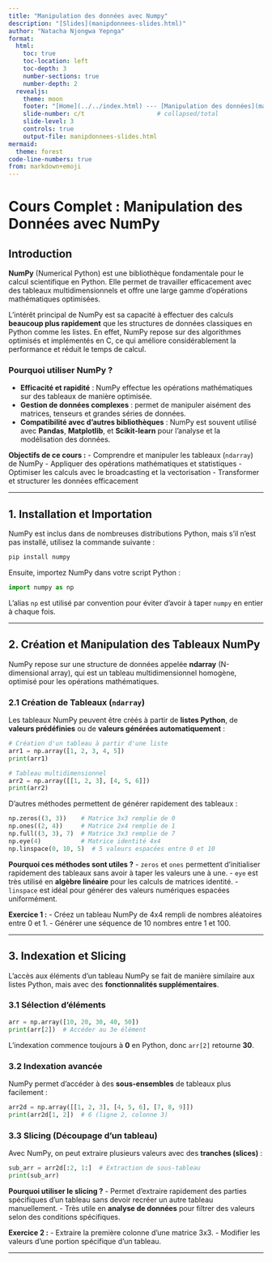 ```yaml
---
title: "Manipulation des données avec Numpy"
description: "[Slides](manipdonnees-slides.html)"
author: "Natacha Njongwa Yepnga"
format: 
  html:
    toc: true
    toc-location: left
    toc-depth: 3
    number-sections: true
    number-depth: 2
  revealjs:
    theme: moon
    footer: "[Home](../../index.html) --- [Manipulation des données](manipdonnees.html)"
    slide-number: c/t                    # collapsed/total
    slide-level: 3
    controls: true
    output-file: manipdonnees-slides.html
mermaid:
  theme: forest
code-line-numbers: true
from: markdown+emoji
---
```



# Cours Complet : Manipulation des Données avec NumPy

## Introduction
**NumPy** (Numerical Python) est une bibliothèque fondamentale pour le calcul scientifique en Python. Elle permet de travailler efficacement avec des tableaux multidimensionnels et offre une large gamme d'opérations mathématiques optimisées. 

L'intérêt principal de NumPy est sa capacité à effectuer des calculs **beaucoup plus rapidement** que les structures de données classiques en Python comme les listes. En effet, NumPy repose sur des algorithmes optimisés et implémentés en C, ce qui améliore considérablement la performance et réduit le temps de calcul.

### Pourquoi utiliser NumPy ?
- **Efficacité et rapidité** : NumPy effectue les opérations mathématiques sur des tableaux de manière optimisée.
- **Gestion de données complexes** : permet de manipuler aisément des matrices, tenseurs et grandes séries de données.
- **Compatibilité avec d'autres bibliothèques** : NumPy est souvent utilisé avec **Pandas**, **Matplotlib**, et **Scikit-learn** pour l'analyse et la modélisation des données.

**Objectifs de ce cours :**
- Comprendre et manipuler les tableaux (`ndarray`) de NumPy
- Appliquer des opérations mathématiques et statistiques
- Optimiser les calculs avec le broadcasting et la vectorisation
- Transformer et structurer les données efficacement

---

## 1. Installation et Importation
NumPy est inclus dans de nombreuses distributions Python, mais s'il n'est pas installé, utilisez la commande suivante :
```bash
pip install numpy
```

Ensuite, importez NumPy dans votre script Python :
```python
import numpy as np
```
L'alias `np` est utilisé par convention pour éviter d'avoir à taper `numpy` en entier à chaque fois.

---

## 2. Création et Manipulation des Tableaux NumPy
NumPy repose sur une structure de données appelée **ndarray** (N-dimensional array), qui est un tableau multidimensionnel homogène, optimisé pour les opérations mathématiques.

### 2.1 Création de Tableaux (`ndarray`)

Les tableaux NumPy peuvent être créés à partir de **listes Python**, de **valeurs prédéfinies** ou de **valeurs générées automatiquement** :

```python
# Création d'un tableau à partir d'une liste
arr1 = np.array([1, 2, 3, 4, 5])
print(arr1)

# Tableau multidimensionnel
arr2 = np.array([[1, 2, 3], [4, 5, 6]])
print(arr2)
```

D'autres méthodes permettent de générer rapidement des tableaux :
```python
np.zeros((3, 3))    # Matrice 3x3 remplie de 0
np.ones((2, 4))     # Matrice 2x4 remplie de 1
np.full((3, 3), 7)  # Matrice 3x3 remplie de 7
np.eye(4)           # Matrice identité 4x4
np.linspace(0, 10, 5)  # 5 valeurs espacées entre 0 et 10
```

**Pourquoi ces méthodes sont utiles ?**
- `zeros` et `ones` permettent d'initialiser rapidement des tableaux sans avoir à taper les valeurs une à une.
- `eye` est très utilisé en **algèbre linéaire** pour les calculs de matrices identité.
- `linspace` est idéal pour générer des valeurs numériques espacées uniformément.

**Exercice 1 :**
- Créez un tableau NumPy de 4x4 rempli de nombres aléatoires entre 0 et 1.
- Générer une séquence de 10 nombres entre 1 et 100.

---

## 3. Indexation et Slicing
L'accès aux éléments d'un tableau NumPy se fait de manière similaire aux listes Python, mais avec des **fonctionnalités supplémentaires**.

### 3.1 Sélection d'éléments

```python
arr = np.array([10, 20, 30, 40, 50])
print(arr[2])  # Accéder au 3e élément
```

L’indexation commence toujours à **0** en Python, donc `arr[2]` retourne **30**.

### 3.2 Indexation avancée
NumPy permet d'accéder à des **sous-ensembles** de tableaux plus facilement :
```python
arr2d = np.array([[1, 2, 3], [4, 5, 6], [7, 8, 9]])
print(arr2d[1, 2])  # 6 (ligne 2, colonne 3)
```

### 3.3 Slicing (Découpage d'un tableau)
Avec NumPy, on peut extraire plusieurs valeurs avec des **tranches (slices)** :
```python
sub_arr = arr2d[:2, 1:]  # Extraction de sous-tableau
print(sub_arr)
```

**Pourquoi utiliser le slicing ?**
- Permet d'extraire rapidement des parties spécifiques d'un tableau sans devoir recréer un autre tableau manuellement.
- Très utile en **analyse de données** pour filtrer des valeurs selon des conditions spécifiques.

**Exercice 2 :**
- Extraire la première colonne d'une matrice 3x3.
- Modifier les valeurs d'une portion spécifique d'un tableau.

---

